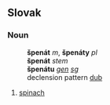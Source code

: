 ==Slovak==
===Noun===
:'''špenát''' ''m'', '''špenáty''' ''pl''
:'''špenát''' ''stem''
:'''špenátu''' ''[[genitive|gen]] [[singular|sg]]''
:declension pattern [[Slovak declension pattern dub|dub]]
#[[spinach]]